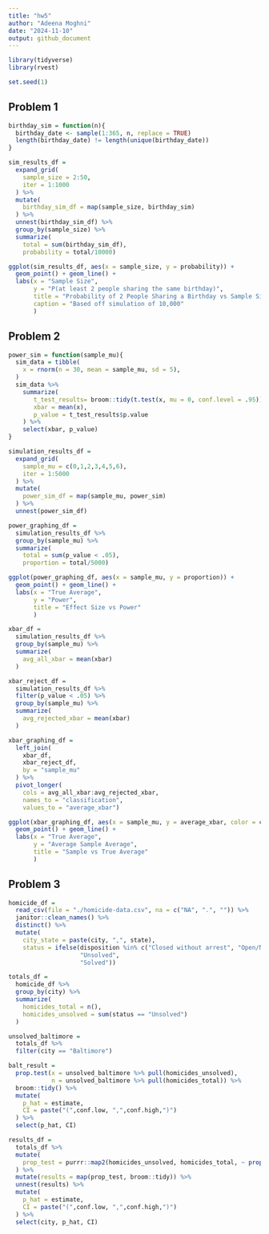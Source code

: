 ```yaml
---
title: "hw5"
author: "Adeena Moghni"
date: "2024-11-10"
output: github_document
---
```


```r
library(tidyverse)
library(rvest)

set.seed(1)
```

## Problem 1

```r
birthday_sim = function(n){
  birthday_date <- sample(1:365, n, replace = TRUE) 
  length(birthday_date) != length(unique(birthday_date))
}
```

```r
sim_results_df = 
  expand_grid(
    sample_size = 2:50,
    iter = 1:1000
  ) %>% 
  mutate(
    birthday_sim_df = map(sample_size, birthday_sim)
  ) %>% 
  unnest(birthday_sim_df) %>% 
  group_by(sample_size) %>% 
  summarize(
    total = sum(birthday_sim_df),
    probability = total/10000)

ggplot(sim_results_df, aes(x = sample_size, y = probability)) +
  geom_point() + geom_line() +
  labs(x = "Sample Size", 
       y = "P(at least 2 people sharing the same birthday)",
       title = "Probability of 2 People Sharing a Birthday vs Sample Size",
       caption = "Based off simulation of 10,000"
       )
```

## Problem 2

```r
power_sim = function(sample_mu){
  sim_data = tibble(
    x = rnorm(n = 30, mean = sample_mu, sd = 5),
  )
  sim_data %>% 
    summarize(
       t_test_results= broom::tidy(t.test(x, mu = 0, conf.level = .95)),
       xbar = mean(x),
       p_value = t_test_results$p.value
    ) %>% 
    select(xbar, p_value)
}
```

```r
simulation_results_df = 
  expand_grid(
    sample_mu = c(0,1,2,3,4,5,6),
    iter = 1:5000
  ) %>%  
  mutate( 
    power_sim_df = map(sample_mu, power_sim)
  ) %>%  
  unnest(power_sim_df)
```

```r
power_graphing_df = 
  simulation_results_df %>% 
  group_by(sample_mu) %>% 
  summarize(
    total = sum(p_value < .05),
    proportion = total/5000)

ggplot(power_graphing_df, aes(x = sample_mu, y = proportion)) +
  geom_point() + geom_line() +
  labs(x = "True Average", 
       y = "Power",
       title = "Effect Size vs Power"
       )
```

```r
xbar_df = 
  simulation_results_df %>% 
  group_by(sample_mu) %>%
  summarize(
    avg_all_xbar = mean(xbar)
  )

xbar_reject_df = 
  simulation_results_df %>%
  filter(p_value < .05) %>% 
  group_by(sample_mu) %>%
  summarize(
    avg_rejected_xbar = mean(xbar)
  )

xbar_graphing_df = 
  left_join(
    xbar_df,
    xbar_reject_df,
    by = "sample_mu"
  ) %>% 
  pivot_longer(
    cols = avg_all_xbar:avg_rejected_xbar, 
    names_to = "classification", 
    values_to = "average_xbar")

ggplot(xbar_graphing_df, aes(x = sample_mu, y = average_xbar, color = classification)) +
  geom_point() + geom_line() +
  labs(x = "True Average", 
       y = "Average Sample Average",
       title = "Sample vs True Average"
       )
```

## Problem 3

```r
homicide_df = 
  read_csv(file = "./homicide-data.csv", na = c("NA", ".", "")) %>%
  janitor::clean_names() %>% 
  distinct() %>% 
  mutate(
    city_state = paste(city, ",", state),
    status = ifelse(disposition %in% c("Closed without arrest", "Open/No arrest"), 
                    "Unsolved", 
                    "Solved"))
```

```r
totals_df = 
  homicide_df %>% 
  group_by(city) %>% 
  summarize(
    homicides_total = n(),
    homicides_unsolved = sum(status == "Unsolved")
  )

unsolved_baltimore = 
  totals_df %>% 
  filter(city == "Baltimore")

balt_result = 
  prop.test(x = unsolved_baltimore %>% pull(homicides_unsolved), 
            n = unsolved_baltimore %>% pull(homicides_total)) %>% 
  broom::tidy() %>% 
  mutate(
    p_hat = estimate,
    CI = paste("(",conf.low, ",",conf.high,")")
  ) %>% 
  select(p_hat, CI)
```

```r
results_df = 
  totals_df %>% 
  mutate(
    prop_test = purrr::map2(homicides_unsolved, homicides_total, ~ prop.test(x = .x, n = .y))
  ) %>% 
  mutate(results = map(prop_test, broom::tidy)) %>% 
  unnest(results) %>% 
  mutate(
    p_hat = estimate,
    CI = paste("(",conf.low, ",",conf.high,")")
  ) %>% 
  select(city, p_hat, CI)
```
